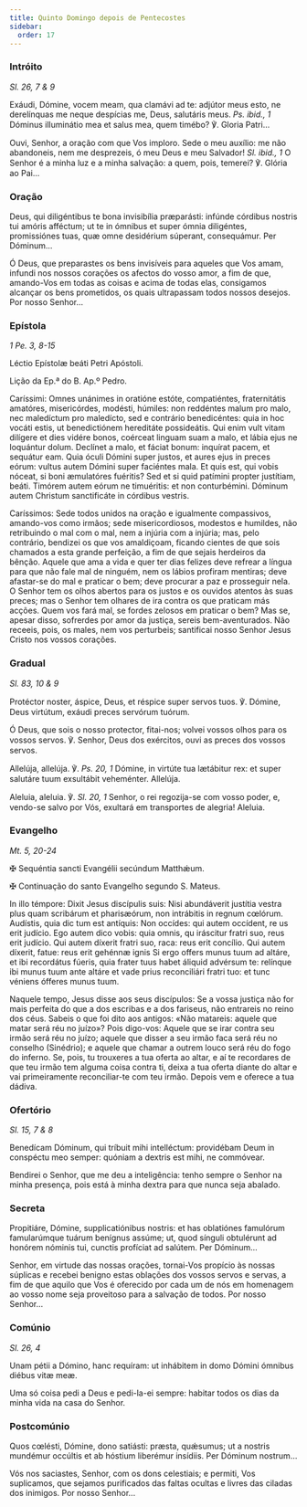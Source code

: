 ```yaml
---
title: Quinto Domingo depois de Pentecostes
sidebar:
  order: 17
---
```


### Intróito

<em>Sl. 26, 7 & 9</em>

<div class="side-by-side not-content">

Exáudi, Dómine, vocem meam, qua clamávi ad te: adjútor meus esto, ne derelínquas me neque despícias me, Deus, salutáris meus. <em>Ps. ibid., 1</em> Dóminus illuminátio mea et salus mea, quem timébo? ℣. Gloria Patri...

Ouvi, Senhor, a oração com que Vos imploro. Sede o meu auxílio: me não abandoneis, nem me desprezeis, ó meu Deus e meu Salvador! <em>Sl. ibid., 1</em> O Senhor é a minha luz e a minha salvação: a quem, pois, temerei? ℣. Glória ao Pai...

</div>

### Oração

<div class="side-by-side not-content">

Deus, qui diligéntibus te bona invisibília præparásti: infúnde córdibus nostris tui amóris afféctum; ut te in ómnibus et super ómnia diligéntes, promissiónes tuas, quæ omne desidérium súperant, consequámur. Per Dóminum...

Ó Deus, que preparastes os bens invisíveis para aqueles que Vos amam, infundi nos nossos corações os afectos do vosso amor, a fim de que, amando-Vos em todas as coisas e acima de todas elas, consigamos alcançar os bens prometidos, os quais ultrapassam todos nossos desejos. Por nosso Senhor...

</div>

### Epístola

<em>1 Pe. 3, 8-15</em>

<div class="side-by-side not-content">

Léctio Epístolæ beáti Petri Apóstoli.

Lição da Ep.ª do B. Ap.º Pedro.

Caríssimi: Omnes unánimes in oratióne estóte, compatiéntes, fraternitátis amatóres, misericórdes, modésti, húmiles: non reddéntes malum pro malo, nec maledíctum pro maledícto, sed e contrário benedicéntes: quia in hoc vocáti estis, ut benedictiónem hereditáte possideátis. Qui enim vult vitam dilígere et dies vidére bonos, coérceat linguam suam a malo, et lábia ejus ne loquántur dolum. Declínet a malo, et fáciat bonum: inquírat pacem, et sequátur eam. Quia óculi Dómini super justos, et aures ejus in preces eórum: vultus autem Dómini super faciéntes mala. Et quis est, qui vobis nóceat, si boni æmulatóres fuéritis? Sed et si quid patímini propter justítiam, beáti. Timórem autem eórum ne timuéritis: et non conturbémini. Dóminum autem Christum sanctificáte in córdibus vestris.

Caríssimos: Sede todos unidos na oração e igualmente compassivos, amando-vos como irmãos; sede misericordiosos, modestos e humildes, não retribuindo o mal com o mal, nem a injúria com a injúria; mas, pelo contrário, bendizei os que vos amaldiçoam, ficando cientes de que sois chamados a esta grande perfeição, a fim de que sejais herdeiros da bênção. Aquele que ama a vida e quer ter dias felizes deve refrear a língua para que não fale mal de ninguém, nem os lábios profiram mentiras; deve afastar-se do mal e praticar o bem; deve procurar a paz e prosseguir nela. O Senhor tem os olhos abertos para os justos e os ouvidos atentos às suas preces; mas o Senhor tem olhares de ira contra os que praticam más acções. Quem vos fará mal, se fordes zelosos em praticar o bem? Mas se, apesar disso, sofrerdes por amor da justiça, sereis bem-aventurados. Não receeis, pois, os males, nem vos perturbeis; santificai nosso Senhor Jesus Cristo nos vossos corações.

</div>

### Gradual

<em>Sl. 83, 10 & 9</em>

<div class="side-by-side not-content">

Protéctor noster, áspice, Deus, et réspice super servos tuos. ℣. Dómine, Deus virtútum, exáudi preces servórum tuórum.

Ó Deus, que sois o nosso protector, fitai-nos; volvei vossos olhos para os vossos servos. ℣. Senhor, Deus dos exércitos, ouvi as preces dos vossos servos.

Allelúja, allelúja. ℣. <em>Ps. 20, 1</em> Dómine, in virtúte tua lætábitur rex: et super salutáre tuum exsultábit veheménter. Allelúja.

Aleluia, aleluia. ℣. <em>Sl. 20, 1</em> Senhor, o rei regozija-se com vosso poder, e, vendo-se salvo por Vós, exultará em transportes de alegria! Aleluia.

</div>

### Evangelho

<em>Mt. 5, 20-24</em>

<div class="side-by-side not-content">

<span class="cross text-red-500">✠</span> Sequéntia sancti Evangélii secúndum Matthǽum.

<span class="cross text-red-500">✠</span> Continuação do santo Evangelho segundo S. Mateus.

In illo témpore: Dixit Jesus discípulis suis: Nisi abundáverit justítia vestra plus quam scribárum et pharisæórum, non intrábitis in regnum cœlórum. Audístis, quia dic tum est antíquis: Non occídes: qui autem occídent, re us erit judício. Ego autem dico vobis: quia omnis, qu iráscitur fratri suo, reus erit judício. Qui autem díxerit fratri suo, raca: reus erit concílio. Qui autem díxerit, fatue: reus erit gehénnæ ignis Si ergo offers munus tuum ad altáre, et ibi recordátus fúeris, quia frater tuus habet áliquid advérsum te: relínque ibi munus tuum ante altáre et vade prius reconciliári fratri tuo: et tunc véniens ófferes munus tuum.

Naquele tempo, Jesus disse aos seus discípulos: Se a vossa justiça não for mais perfeita do que a dos escribas e a dos fariseus, não entrareis no reino dos céus. Sabeis o que foi dito aos antigos: «Não matareis: aquele que matar será réu no juízo»? Pois digo-vos: Aquele que se irar contra seu irmão será réu no juízo; aquele que disser a seu irmão faca será réu no conselho (Sinédrio); e aquele que chamar a outrem louco será réu do fogo do inferno. Se, pois, tu trouxeres a tua oferta ao altar, e aí te recordares de que teu irmão tem alguma coisa contra ti, deixa a tua oferta diante do altar e vai primeiramente reconciliar-te com teu irmão. Depois vem e oferece a tua dádiva.

</div>

### Ofertório

<em>Sl. 15, 7 & 8</em>

<div class="side-by-side not-content">

Benedícam Dóminum, qui tríbuit mihi intelléctum: providébam Deum in conspéctu meo semper: quóniam a dextris est mihi, ne commóvear.

Bendirei o Senhor, que me deu a inteligência: tenho sempre o Senhor na minha presença, pois está à minha dextra para que nunca seja abalado.

</div>

### Secreta

<div class="side-by-side not-content">

Propitiáre, Dómine, supplicatiónibus nostris: et has oblatiónes famulórum famularúmque tuárum benígnus assúme; ut, quod sínguli obtulérunt ad honórem nóminis tui, cunctis profíciat ad salútem. Per Dóminum...

Senhor, em virtude das nossas orações, tornai-Vos propício às nossas súplicas e recebei benigno estas oblações dos vossos servos e servas, a fim de que aquilo que Vos é oferecido por cada um de nós em homenagem ao vosso nome seja proveitoso para a salvação de todos. Por nosso Senhor...

</div>

### Comúnio

<em>Sl. 26, 4</em>

<div class="side-by-side not-content">

Unam pétii a Dómino, hanc requíram: ut inhábitem in domo Dómini ómnibus diébus vitæ meæ.

Uma só coisa pedi a Deus e pedi-la-ei sempre: habitar todos os dias da minha vida na casa do Senhor.

</div>

### Postcomúnio

<div class="side-by-side not-content">

Quos cœlésti, Dómine, dono satiásti: præsta, quǽsumus; ut a nostris mundémur occúltis et ab hóstium liberémur insídiis. Per Dóminum nostrum...

Vós nos saciastes, Senhor, com os dons celestiais; e permiti, Vos suplicamos, que sejamos purificados das faltas ocultas e livres das ciladas dos inimigos. Por nosso Senhor...

</div>
